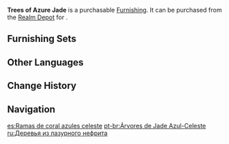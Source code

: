{{Furnishing Infobox
|id             = 372436
|image          = Item Trees of Azure Jade.png
|category       = Landform
|subcategory    = Shrub
|quality        = 3
|adeptal_energy = 20
|load           = 50
|reduced_load   = 50
|description    = Coral branches that may be found in shallow waters, whose color shifts as you look at it from bottom to top, starting light purple and finishing with bright powder blue, both of which glow faintly in the dark.<br />These coral are very rarely found near [[Narukami Island]], but when war breaks out, one can sometimes find merchants bringing some to sell as potted plants.<br />Thanks to these sales, most people have a pretty decent opinion of [[Watatsumi Island]] on the whole, believing it to be an island surrounded by beautiful coral - such opinions further puzzle them as to why the [[Shogunate]] and the resistance would be at war.
|source1        = [[Realm Depot]]
}}
'''Trees of Azure Jade''' is a purchasable [[Furnishing]]. It can be purchased from the [[Realm Depot]] for {{Item|Realm Currency|30|x=80}}.

==Furnishing Sets==
{{Craft Usage}}

==Other Languages==
{{Other Languages
|en      = Trees of Azure Jade
|zhs     = 「琼树映瓶覗」
|zhs_rm  = "Qióng Shù Yìng Píng Sì"
|zht     = 「瓊樹映瓶覗」
|zht_rm  = "Qióng Shù Yìng Píng Sì"
|zh_tl   = 
|ja      = 「瓶覗きのサンゴ」
|ja_rm   = "Kamenozoki no Sango"
|ja_tl   = "[https://www.colordic.org/colorsample/2090 ''Kamenozoki''] (faint indigo blue) Coral"
|ko      = 「옥색에 비친 가지」
|ko_rm   = "Oksaek-e Bichin Gaji"
|ko_tl   = "Branches Lighted Up on Jade"
|es      = Ramas de coral azules celeste
|es_tl   = Blue Celestial Coral Branches
|fr      = «&nbsp;Arbres de jade azur&nbsp;»
|fr_tl   = "Trees of Azure Jade"
|ru      = Деревья из лазурного нефрита
|ru_tl   = Trees of Azure Jade
|th      = "ต้นประกายฟ้า"
|th_rm   = 
|th_tl   = 
|vi      = Sắc Xanh Nhuộm Nhánh Ngọc
|vi_tl   = 
|de      = „Bäume in Azurglanz“
|de_tl   = "Trees in Azur Shine"
|id      = "Karang Berwarna Giok"
|id_tl   = "Jade-Colored Coral"
|pt      = Árvores de Jade Azul-Celeste
|pt_tl   = 
|tr      = Mavi Yeşim Ağaçları
|tr_tl   = 
|it      = Rami di giada azzurra
|it_tl   = 
}}

==Change History==
{{Change History|2.2}}

==Navigation==
{{Furnishing Navbox|exterior}}

[[es:Ramas de coral azules celeste]]
[[pt-br:Árvores de Jade Azul-Celeste]]
[[ru:Деревья из лазурного нефрита]]